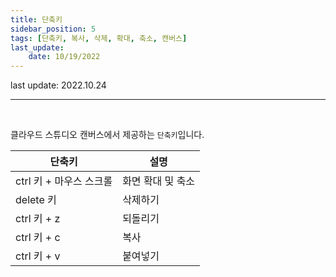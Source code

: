 ```yaml
---
title: 단축키
sidebar_position: 5
tags: [단축키, 복사, 삭제, 확대, 축소, 캔버스]
last_update: 
    date: 10/19/2022
---
```



<span className="theme-doc-version-badge badge badge--secondary">
    last update: 2022.10.24
</span>

<hr />
<br />

클라우드 스튜디오 캔버스에서 제공하는 ```단축키```입니다.

| 단축키 | 설명           |
| ---------- | -------------- | 
| ctrl 키 + 마우스 스크롤 | 화면 확대 및 축소 |       
| delete 키 | 삭제하기 |
| ctrl 키 + z | 되돌리기 |
| ctrl 키 + c | 복사 |
| ctrl 키 + v | 붙여넣기 |